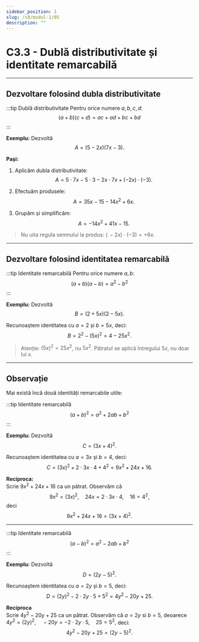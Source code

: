 ```yaml
---
sidebar_position: 1
slug: /c8/modul-1/05
description: ""
---
```


# C3.3 - Dublă distributivitate și identitate remarcabilă

---

## Dezvoltare folosind dubla distributivitate

:::tip Dublă distributivitate
Pentru orice numere $a,b,c,d$:
$$
(a+b)(c+d)=ac+ad+bc+bd
$$
:::

**Exemplu:** Dezvoltă
$$
A=(5-2x)(7x-3).
$$

**Pași:**

1) Aplicăm dubla distributivitate:
$$
A=5\cdot 7x-5\cdot 3-2x\cdot 7x+(-2x)\cdot(-3).
$$

2) Efectuăm produsele:
$$
A=35x-15-14x^2+6x.
$$

3) Grupăm și simplificăm:
$$
A=-14x^2+41x-15.
$$

> Nu uita regula semnului la produs: $(\,-2x)\cdot(-3)=+6x$.

---

## Dezvoltare folosind identitatea remarcabilă

:::tip Identitate remarcabilă
Pentru orice numere $a,b$:
$$
(a+b)(a-b)=a^2-b^2
$$
:::

**Exemplu:** Dezvoltă
$$
B=(2+5x)(2-5x).
$$

Recunoaștem identitatea cu $a=2$ și $b=5x$, deci:
$$
B=2^2-(5x)^2=4-25x^2.
$$

> Atenție: $(5x)^2=25x^2$, nu $5x^2$. Pătratul se aplică întregului $5x$, nu doar lui $x$.

---

## Observație

Mai există încă două identități remarcabile utile:

:::tip Identitate remarcabilă
$$
(a+b)^2=a^2+2ab+b^2
$$
:::

**Exemplu:** Dezvoltă
$$
C=(3x+4)^2.
$$

Recunoaștem identitatea cu $a=3x$ și $b=4$, deci:
$$
C=(3x)^2+2\cdot 3x\cdot 4+4^2=9x^2+24x+16.
$$

**Reciproca:**  
Scrie $9x^2+24x+16$ ca un pătrat. Observăm că
$$
9x^2=(3x)^2,\quad 24x=2\cdot 3x\cdot 4,\quad 16=4^2,
$$
deci
$$
9x^2+24x+16=(3x+4)^2.
$$

---

:::tip Identitate remarcabilă
$$
(a-b)^2=a^2-2ab+b^2
$$
:::

**Exemplu:** Dezvoltă
$$
D=(2y-5)^2.
$$

Recunoaștem identitatea cu $a=2y$ și $b=5$, deci:
$$
D=(2y)^2-2\cdot 2y\cdot 5+5^2=4y^2-20y+25.
$$

**Reciproca**  
Scrie $4y^2-20y+25$ ca un pătrat. Observăm că $a = 2y$ si $b = 5$, deoarece $4y^2=(2y)^2,\quad -20y=-2\cdot 2y\cdot 5,\quad 25=5^2,$
deci:
$$
4y^2-20y+25=(2y-5)^2.
$$
